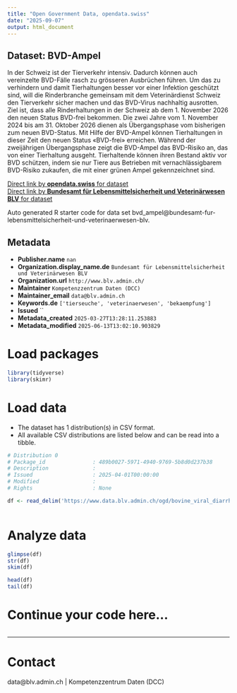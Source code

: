 ```yaml
---
title: "Open Government Data, opendata.swiss"
date: "2025-09-07"
output: html_document
---
```


## Dataset: BVD-Ampel

In der Schweiz ist der Tierverkehr intensiv. Dadurch können auch vereinzelte BVD-Fälle rasch zu grösseren Ausbrüchen führen. Um das zu verhindern und damit Tierhaltungen besser vor einer Infektion geschützt sind, will die Rinderbranche gemeinsam mit dem Veterinärdienst Schweiz den Tierverkehr sicher machen und das BVD-Virus nachhaltig ausrotten. Ziel ist, dass alle Rinderhaltungen in der Schweiz ab dem 1. November 2026 den neuen Status BVD-frei bekommen. Die zwei Jahre vom 1. November 2024 bis am 31. Oktober 2026 dienen als Übergangsphase vom bisherigen zum neuen BVD-Status. Mit Hilfe der BVD-Ampel können Tierhaltungen in dieser Zeit den neuen Status «BVD-frei» erreichen. Während der zweijährigen Übergangsphase zeigt die BVD-Ampel das BVD-Risiko an, das von einer Tierhaltung ausgeht. Tierhaltende können ihren Bestand aktiv vor BVD schützen, indem sie nur Tiere aus Betrieben mit vernachlässigbarem BVD-Risiko zukaufen, die mit einer grünen Ampel gekennzeichnet sind.

[Direct link by **opendata.swiss** for dataset](https://opendata.swiss/de/dataset/bvd-ampel)<br>
[Direct link by **Bundesamt für Lebensmittelsicherheit und Veterinärwesen BLV** for dataset](https://www.blv.admin.ch/blv/de/home/tiere/tierseuchen/bekaempfung/ausrottung-bvd.html)

Auto generated R starter code for data set bvd_ampel@bundesamt-fur-lebensmittelsicherheit-und-veterinaerwesen-blv.

## Metadata

- **Publisher.name** `nan`
- **Organization.display_name.de** `Bundesamt für Lebensmittelsicherheit und Veterinärwesen BLV`
- **Organization.url** `http://www.blv.admin.ch/`
- **Maintainer** `Kompetenzzentrum Daten (DCC)`
- **Maintainer_email** `data@blv.admin.ch`
- **Keywords.de** `['tierseuche', 'veterinaerwesen', 'bekaempfung']`
- **Issued** ``
- **Metadata_created** `2025-03-27T13:28:11.253883`
- **Metadata_modified** `2025-06-13T13:02:10.903829`


# Load packages

```r

library(tidyverse)
library(skimr)

```

# Load data

-   The dataset has 1 distribution(s) in CSV format.
-   All available CSV distributions are listed below and can be read into a tibble.

```r

# Distribution 0
# Package_id               : 489b0027-5971-4940-9769-5b8d0d237b38
# Description              : 
# Issued                   : 2025-04-01T00:00:00
# Modified                 : 
# Rights                   : None

df <- read_delim('https://www.data.blv.admin.ch/ogd/bovine_viral_diarrhea_eradication/Cubes/BVD_monthly_evolution.csv')



```

# Analyze data

```r

glimpse(df)
str(df)
skim(df)

head(df)
tail(df)

```

# Continue your code here...

```r

```

------------------------------------------------------------------------

# Contact

data@blv.admin.ch | Kompetenzzentrum Daten (DCC)
